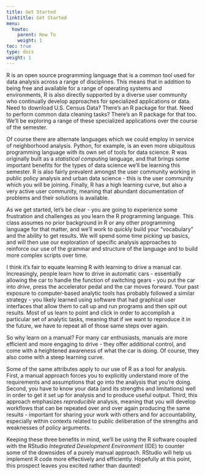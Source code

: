 ```yaml
---
title: Get Started
linktitle: Get Started
menu:
  howto:
    parent: How To
    weight: 1
toc: true
type: docs
weight: 1
---
```


R is an open source programming language that is a common tool used for data analysis across a range of disciplines. This means that in addition to being free and available for a range of operating systems and environments, R is also directly supported by a diverse user community who continually develop approaches for specialized applications or data. Need to download U.S. Census Data? There's an R package for that. Need to perform common data cleaning tasks? There's an R package for that too. We'll be exploring a range of these specialized applications over the course of the semester.

Of course there are alternate languages which we could employ in service of neighborhood analysis. Python, for example, is an even more ubiquitous programming language with its own set of tools for data science. R was originally built as a *statistical computing* language, and that brings some important benefits for the types of data science we'll be learning this semester. R is also fairly prevalent amongst the user community working in public policy analysis and urban data science - this is the user community which you will be joining. Finally, R has a high learning curve, but also a very active user community, meaning that abundant documentation of problems and their solutions is available.

As we get started, let's be clear - you are going to experience some frustration and challenges as you learn the R programming language. This class  assumes no prior background in R or any other programming language for that matter, and we'll work to quickly build your "vocabulary" and the ability to get results. We will spend some time picking up basics, and will then use our exploration of specific analysis approaches to reinforce our use of the grammar and structure of the language and to build more complex scripts over time.

I think it's fair to equate learning R with learning to drive a manual car. Increasingly, people learn how to drive in automatic cars - essentially allowing the car to handle the function of switching gears - you put the car into *drive*, press the accelerator pedal and the car moves forward. Your past exposure to computer-based analytic tools has probably followed a similar strategy - you likely learned using software that had graphical user interfaces that allow them to call up and run programs and then spit out results. Most of us learn to point and click in order to accomplish a particular set of analytic tasks, meaning that if we want to reproduce it in the future, we have to repeat all of those same steps over again.

So why learn on a manual? For many car enthusiasts, manuals are more efficient and more engaging to drive - they offer additional control, and come with a heightened awareness of what the car is doing. Of course, they also come with a steep learning curve. 

Some of the same attributes apply to our use of R as a tool for analysis. First, a manual approach forces you to explicitly understand more of the requirements and assumptions that go into the analysis that you're doing. Second, you have to know your data (and its strengths and limitations) well in order to get it set up for analysis and to produce useful output. Third, this approach emphasizes *reproducible* analysis, meaning that you will develop workflows that can be repeated over and over again producing the same results - important for sharing your work with others and for accountability, especially within contexts related to public deliberation of the strengths and weaknesses of policy arguments.

Keeping these three benefits in mind, we'll be using the R software coupled with the RStudio *Integrated Development Environment* (IDE) to counter some of the downsides of a purely manual approach. RStudio will help us implement R code more effectively and efficiently. Hopefully at this point, this prospect leaves you excited rather than daunted!